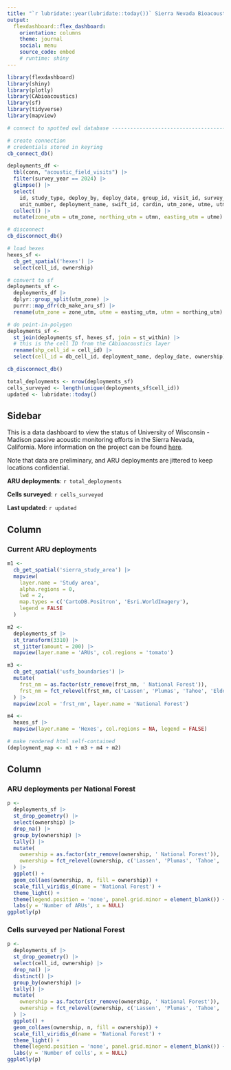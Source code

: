 ```yaml
---
title: "`r lubridate::year(lubridate::today())` Sierra Nevada Bioacoustic Monitoring"
output: 
  flexdashboard::flex_dashboard:
    orientation: columns
    theme: journal
    social: menu
    source_code: embed
    # runtime: shiny
---
```


```r
library(flexdashboard)
library(shiny)
library(plotly)
library(CAbioacoustics)
library(sf)
library(tidyverse)
library(mapview)

# connect to spotted owl database -----------------------------------------

# create connection
# credentials stored in keyring
cb_connect_db()

deployments_df <-
  tbl(conn, "acoustic_field_visits") |>
  filter(survey_year == 2024) |>
  glimpse() |>
  select(
    id, study_type, deploy_by, deploy_date, group_id, visit_id, survey_year, db_cell_id = cell_id,
    unit_number, deployment_name, swift_id, cardin, utm_zone, utme, utmn) |>
  collect() |>
  mutate(zone_utm = utm_zone, northing_utm = utmn, easting_utm = utme)

# disconnect
cb_disconnect_db()

# load hexes
hexes_sf <-
  cb_get_spatial('hexes') |>
  select(cell_id, ownership)

# convert to sf
deployments_sf <-
  deployments_df |>
  dplyr::group_split(utm_zone) |>
  purrr::map_dfr(cb_make_aru_sf) |>
  rename(utm_zone = zone_utm, utme = easting_utm, utmn = northing_utm)

# do point-in-polygon
deployments_sf <-
  st_join(deployments_sf, hexes_sf, join = st_within) |>
  # this is the cell ID from the CAbioacoustics layer
  rename(shp_cell_id = cell_id) |> 
  select(cell_id = db_cell_id, deployment_name, deploy_date, ownership)

cb_disconnect_db()

total_deployments <- nrow(deployments_sf)
cells_surveyed <- length(unique(deployments_sf$cell_id))
updated <- lubridate::today()

```

## Sidebar {.sidebar}

This is a data dashboard to view the status of University of Wisconsin - Madison passive acoustic monitoring efforts in the Sierra Nevada, California. More information on the project can be found [here](https://peery.russell.wisc.edu/bioacoustics/).

Note that data are preliminary, and ARU deployments are jittered to keep locations confidential.

**ARU deployments**: `r total_deployments`

**Cells surveyed**: `r cells_surveyed`

**Last updated**: `r updated`


Column {data-width=600}
-----------------------------------------------------------------------

### Current ARU deployments

```r
m1 <-
  cb_get_spatial('sierra_study_area') |>
  mapview(
    layer.name = 'Study area',
    alpha.regions = 0,
    lwd = 2,
    map.types = c('CartoDB.Positron', 'Esri.WorldImagery'),
    legend = FALSE
  )

m2 <-
  deployments_sf |>
  st_transform(3310) |> 
  st_jitter(amount = 200) |> 
  mapview(layer.name = 'ARUs', col.regions = 'tomato')

m3 <-
  cb_get_spatial('usfs_boundaries') |>
  mutate(
    frst_nm = as.factor(str_remove(frst_nm, ' National Forest')),
    frst_nm = fct_relevel(frst_nm, c('Lassen', 'Plumas', 'Tahoe', 'Eldorado', 'Stanislaus', 'Sierra', 'Sequoia'))
  ) |> 
  mapview(zcol = 'frst_nm', layer.name = 'National Forest')

m4 <-
  hexes_sf |> 
  mapview(layer.name = 'Hexes', col.regions = NA, legend = FALSE)

# make rendered html self-contained
(deployment_map <- m1 + m3 + m4 + m2)
```


Column {data-width=400}
-----------------------------------------------------------------------

### ARU deployments per National Forest

```r
p <-
  deployments_sf |> 
  st_drop_geometry() |> 
  select(ownership) |> 
  drop_na() |> 
  group_by(ownership) |> 
  tally() |> 
  mutate(
    ownership = as.factor(str_remove(ownership, ' National Forest')),
    ownership = fct_relevel(ownership, c('Lassen', 'Plumas', 'Tahoe', 'Eldorado', 'Stanislaus', 'Sierra', 'Sequoia'))
  ) |> 
  ggplot() +
  geom_col(aes(ownership, n, fill = ownership)) +
  scale_fill_viridis_d(name = 'National Forest') +
  theme_light() +
  theme(legend.position = 'none', panel.grid.minor = element_blank()) +
  labs(y = 'Number of ARUs', x = NULL)
ggplotly(p)
```

### Cells surveyed per National Forest

```r
p <-
  deployments_sf |> 
  st_drop_geometry() |> 
  select(cell_id, ownership) |> 
  drop_na() |> 
  distinct() |> 
  group_by(ownership) |> 
  tally() |> 
  mutate(
    ownership = as.factor(str_remove(ownership, ' National Forest')),
    ownership = fct_relevel(ownership, c('Lassen', 'Plumas', 'Tahoe', 'Eldorado', 'Stanislaus', 'Sierra', 'Sequoia'))
  ) |> 
  ggplot() +
  geom_col(aes(ownership, n, fill = ownership)) +
  scale_fill_viridis_d(name = 'National Forest') +
  theme_light() +
  theme(legend.position = 'none', panel.grid.minor = element_blank()) +
  labs(y = 'Number of cells', x = NULL)
ggplotly(p)
```

<!-- ### ARU deployments {.value-box} -->

<!-- ```{r} -->
<!-- valueBox( -->
<!--   value = nrow(deployments_sf), -->
<!--   icon = "fa-microphone" -->
<!-- ) -->
<!-- ``` -->

<!-- ### Cells surveyed {.value-box} -->

<!-- ```{r} -->
<!-- valueBox( -->
<!--   value = length(unique(deployments_sf$cell_id)), -->
<!--   icon = "glyphicon-check" -->
<!-- ) -->
<!-- ``` -->

<!-- ### Last updated {.value-box} -->

<!-- ```{r} -->
<!-- valueBox( -->
<!--   value = lubridate::today(), -->
<!--   icon = "fa-calendar" -->
<!-- ) -->
<!-- ``` -->
